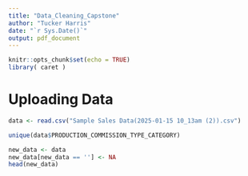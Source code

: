 ```yaml
---
title: "Data_Cleaning_Capstone"
author: "Tucker Harris"
date: "`r Sys.Date()`"
output: pdf_document
---
```


```r
knitr::opts_chunk$set(echo = TRUE)
library( caret )
```

# Uploading Data

```r
data <- read.csv("Sample Sales Data(2025-01-15 10_13am (2)).csv")
```


```r
unique(data$PRODUCTION_COMMISSION_TYPE_CATEGORY)
```

```r
new_data <- data
new_data[new_data == ''] <- NA
head(new_data)


```

